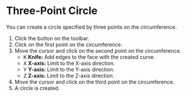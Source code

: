 
# Three-Point Circle

<Reference shortcut='' command='Three-Point Circle' button='Toolbar' />

You can create a circle specified by three points on the circumference.

1. Click the button <ButtonIcon type="button-three-point-circle" /> on the toolbar.
2. Click on the first point on the circumference.
3. Move the cursor and click on the second point on the circumference.
   - <kbd>K</kbd> **Knife:** Add edges to the face with the created curve.
   - <kbd>X</kbd> **X-axis:** Limit to the X-axis direction.
   - <kbd>Y</kbd> **Y-axis:** Limit to the Y-axis direction.
   - <kbd>Z</kbd> **Z-axis:** Limit to the Z-axis direction.
4. Move the cursor and click on the third point on the circumference.
5. A circle is created.


